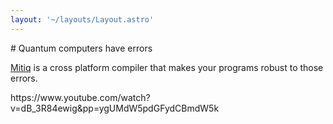 ```yaml
---
layout: '~/layouts/Layout.astro'
---
```



<PageIntro reducedSpacingBelow>
# Quantum computers have errors

[Mitiq](#) is a cross platform compiler that makes your programs robust to those errors.

</PageIntro>

<ReducedWidth>
  https://www.youtube.com/watch?v=dB_3R84ewig&pp=ygUMdW5pdGFydCBmdW5k
</ReducedWidth>
